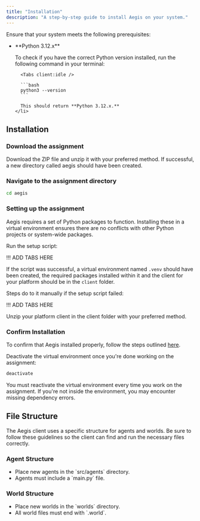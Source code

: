 ```yaml
---
title: "Installation"
description: "A step-by-step guide to install Aegis on your system."
---
```



<Aside variant="info" title="Before You Begin">
  Ensure that your system meets the following prerequisites:
  <ul>
    <li>
      <span>**Python 3.12.x**</span>
      <p>To check if you have the correct Python version installed, run the following command in your terminal:</p>

      <Tabs client:idle />

      ```bash
      python3 --version
      ```

      This should return **Python 3.12.x.**
    </li>
  </ul>
</Aside>

## Installation

<Steps>

### Download the assignment

Download the ZIP file and unzip it with your preferred method.
If successful, a new directory called aegis should have been created.

### Navigate to the assignment directory

```bash
cd aegis
```

### Setting up the assignment

Aegis requires a set of Python packages to function. Installing these in a virtual environment
ensures there are no conflicts with other Python projects or system-wide packages.

Run the setup script:

!!! ADD TABS HERE 

If the script was successful, a virtual environment named `.venv` should have been created, the required packages
installed within it and the client for your platform should be in the `client` folder.

Steps do to it manually if the setup script failed:

!!! ADD TABS HERE 

Unzip your platform client in the client folder with your preferred method.

### Confirm Installation

To confirm that Aegis installed properly, follow the steps outlined <a href="/getting-started/aegis/running-aegis">here</a>.

</Steps>

<Aside variant="tip" title="Virtual Environment">
  Deactivate the virtual environment once you're done working on the assignment:
  
  ```bash
  deactivate
  ```

  You must reactivate the virtual environment every time you work on the assignment. If you're not inside the environment,
  you may encounter missing dependency errors.
</Aside>


## File Structure

The Aegis client uses a specific structure for agents and worlds. Be sure to follow
these guidelines so the client can find and run the necessary files correctly.

### Agent Structure

<FileTree>
  <FileTreeItem name="aegis" type="folder">
    <FileTreeItem name="src" type="folder">
      <FileTreeItem name="agents" type="folder">
        <FileTreeItem name="example_agent" type="folder">
          <FileTreeItem name="example_agent.py" />
          <FileTreeItem name="main.py" />
        </FileTreeItem>
      </FileTreeItem>
    </FileTreeItem>
  </FileTreeItem>
</FileTree>

<ul>
  <li>Place new agents in the `src/agents` directory.</li>
  <li>Agents must include a `main.py` file.</li>
</ul>

### World Structure

<FileTree>
  <FileTreeItem name="aegis" type="folder">
    <FileTreeItem name="worlds" type="folder">
      <FileTreeItem name="ExampleWorld.world" />
    </FileTreeItem>
  </FileTreeItem>
</FileTree>

<ul>
  <li>Place new worlds in the `worlds` directory.</li>
  <li>All world files must end with `.world`.</li>
</ul>
